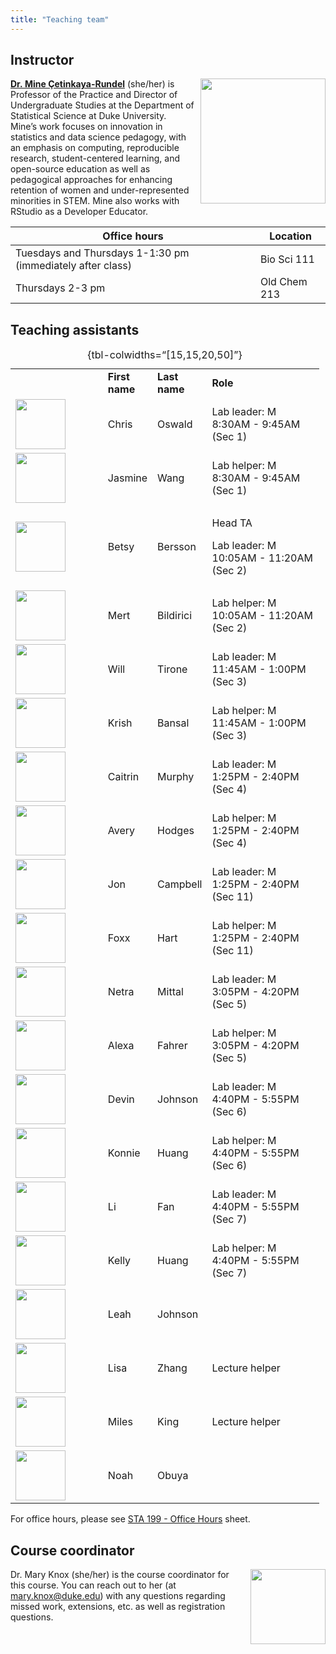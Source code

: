 ```yaml
---
title: "Teaching team"
---
```


## Instructor

![](images/team/mine.png){style="float:right;padding: 0 0 0 10px;" fig-alt="Headshot of Dr. Mine Çetinkaya-Rundel" width="200"}

[**Dr. Mine Çetinkaya-Rundel**](http://mine-cr.com/) (she/her) is Professor of the Practice and Director of Undergraduate Studies at the Department of Statistical Science at Duke University. Mine's work focuses on innovation in statistics and data science pedagogy, with an emphasis on computing, reproducible research, student-centered learning, and open-source education as well as pedagogical approaches for enhancing retention of women and under-represented minorities in STEM. Mine also works with RStudio as a Developer Educator.

+------------------------------------------------------------+-----------------+
| Office hours                                               | Location        |
+============================================================+=================+
| Tuesdays and Thursdays 1-1:30 pm (immediately after class) | Bio Sci 111     |
+------------------------------------------------------------+-----------------+
| Thursdays 2-3 pm                                           | Old Chem 213    |
+------------------------------------------------------------+-----------------+

## Teaching assistants

+------------------------------------------+----------------+---------------+----------------------------------------------------+
|                                          | **First name** | **Last name** | **Role**                                           |
+------------------------------------------+----------------+---------------+----------------------------------------------------+
| ![](images/team/chris.png){width="80"}   | Chris          | Oswald        | Lab leader: M 8:30AM - 9:45AM (Sec 1)              |
+------------------------------------------+----------------+---------------+----------------------------------------------------+
| ![](images/team/jasmine.png){width="80"} | Jasmine        | Wang          | Lab helper: M 8:30AM - 9:45AM (Sec 1)              |
+------------------------------------------+----------------+---------------+----------------------------------------------------+
| ![](images/team/betsy.png){width="80"}   | Betsy          | Bersson       | Head TA                                            |
|                                          |                |               |                                                    |
|                                          |                |               | Lab leader: M 10:05AM - 11:20AM (Sec 2)            |
+------------------------------------------+----------------+---------------+----------------------------------------------------+
| ![](images/team/mert.png){width="80"}    | Mert           | Bildirici     | Lab helper: M 10:05AM - 11:20AM (Sec 2)            |
+------------------------------------------+----------------+---------------+----------------------------------------------------+
| ![](images/team/will.png){width="80"}    | Will           | Tirone        | Lab leader: M 11:45AM - 1:00PM (Sec 3)             |
+------------------------------------------+----------------+---------------+----------------------------------------------------+
| ![](images/team/krish.png){width="80"}   | Krish          | Bansal        | Lab helper: M 11:45AM - 1:00PM (Sec 3)             |
+------------------------------------------+----------------+---------------+----------------------------------------------------+
| ![](images/team/caitrin.png){width="80"} | Caitrin        | Murphy        | Lab leader: M 1:25PM - 2:40PM (Sec 4)              |
+------------------------------------------+----------------+---------------+----------------------------------------------------+
| ![](images/team/avery.png){width="80"}   | Avery          | Hodges        | Lab helper: M 1:25PM - 2:40PM (Sec 4)              |
+------------------------------------------+----------------+---------------+----------------------------------------------------+
| ![](images/team/jon.png){width="80"}     | Jon            | Campbell      | Lab leader: M 1:25PM - 2:40PM (Sec 11)             |
+------------------------------------------+----------------+---------------+----------------------------------------------------+
| ![](images/team/foxx.png){width="80"}    | Foxx           | Hart          | Lab helper: M 1:25PM - 2:40PM (Sec 11)             |
+------------------------------------------+----------------+---------------+----------------------------------------------------+
| ![](images/team/netra.png){width="80"}   | Netra          | Mittal        | Lab leader: M 3:05PM - 4:20PM (Sec 5)              |
+------------------------------------------+----------------+---------------+----------------------------------------------------+
| ![](images/team/alexa.png){width="80"}   | Alexa          | Fahrer        | Lab helper: M 3:05PM - 4:20PM (Sec 5)              |
+------------------------------------------+----------------+---------------+----------------------------------------------------+
| ![](images/team/devin.png){width="80"}   | Devin          | Johnson       | Lab leader: M 4:40PM - 5:55PM (Sec 6)              |
+------------------------------------------+----------------+---------------+----------------------------------------------------+
| ![](images/team/konnie.png){width="80"}  | Konnie         | Huang         | Lab helper: M 4:40PM - 5:55PM (Sec 6)              |
+------------------------------------------+----------------+---------------+----------------------------------------------------+
| ![](images/team/li.png){width="80"}      | Li             | Fan           | Lab leader: M 4:40PM - 5:55PM (Sec 7)              |
+------------------------------------------+----------------+---------------+----------------------------------------------------+
| ![](images/team/kelly.png){width="80"}   | Kelly          | Huang         | Lab helper: M 4:40PM - 5:55PM (Sec 7)              |
+------------------------------------------+----------------+---------------+----------------------------------------------------+
| ![](images/team/leah.png){width="80"}    | Leah           | Johnson       |                                                    |
+------------------------------------------+----------------+---------------+----------------------------------------------------+
| ![](images/team/lisa.png){width="80"}    | Lisa           | Zhang         | Lecture helper                                     |
+------------------------------------------+----------------+---------------+----------------------------------------------------+
| ![](images/team/miles.png){width="80"}   | Miles          | King          | Lecture helper                                     |
+------------------------------------------+----------------+---------------+----------------------------------------------------+
| ![](images/team/noah.png){width="80"}    | Noah           | Obuya         |                                                    |
+------------------------------------------+----------------+---------------+----------------------------------------------------+

: {tbl-colwidths="\[15,15,20,50\]"}

For office hours, please see [STA 199 - Office Hours](https://docs.google.com/spreadsheets/d/1Mw69d1Ro-_G1Y8x7FH1wqCI04bxLpVOJ7gp8QSFGJBU/edit?usp=sharing) sheet.

## Course coordinator

![](images/team/mary.png){style="float:right;padding: 0 0 0 10px;" fig-alt="Headshot of Dr. Mary Knox" width="120"}

Dr. Mary Knox (she/her) is the course coordinator for this course. You can reach out to her (at [mary.knox\@duke.edu](mailto:mary.knox@duke.edu)) with any questions regarding missed work, extensions, etc. as well as registration questions.
